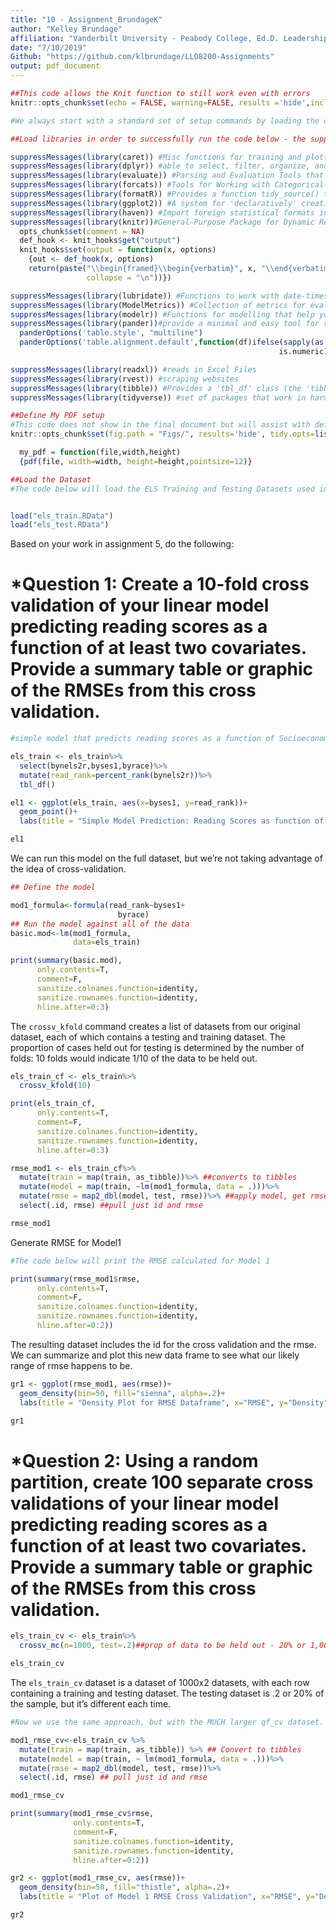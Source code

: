 ---
title: "10 - Assignment_BrundageK"
author: "Kelley Brundage"
affiliation: "Vanderbilt University - Peabody College, Ed.D. Leadership & Learning in Organizations program"
date: "7/10/2019"
Github: "https://github.com/klbrundage/LLO8200-Assignments"
output: pdf_document
---

```{r setup, include=FALSE}
##This code allows the Knit function to still work even with errors 
knitr::opts_chunk$set(echo = FALSE, warning=FALSE, results ='hide',include=TRUE,messages=FALSE)

#We always start with a standard set of setup commands by loading the correct libraries. We will continue to work with our existing libraries and will add 'caret' in order to evaluate the perforance of a classifier.

##Load libraries in order to successfully run the code below - the suppressMessages coding will stop the install.packages information, etc.. from coming up in the Console and showing you what has run.

suppressMessages(library(caret)) #Misc functions for training and plotting classification and regression models.
suppressMessages(library(dplyr)) #able to select, filter, organize, and manipulate data stored within an R data frame
suppressMessages(library(evaluate)) #Parsing and Evaluation Tools that Provide More Details than the Default
suppressMessages(library(forcats)) #Tools for Working with Categorical Variables (Factors)
suppressMessages(library(formatR)) #Provides a function tidy_source() to format R source code.
suppressMessages(library(ggplot2)) #A system for 'declaratively' creating graphics, based on "The Grammar of Graphics".
suppressMessages(library(haven)) #Import foreign statistical formats into R via the embedded 'ReadStat' C library
suppressMessages(library(knitr))#General-Purpose Package for Dynamic Report Generation in R 
  opts_chunk$set(comment = NA)
  def_hook <- knit_hooks$get("output")
  knit_hooks$set(output = function(x, options)
    {out <- def_hook(x, options)
    return(paste("\\begin{framed}\\begin{verbatim}", x, "\\end{verbatim}\\end{framed}",
                 collapse = "\n"))})

suppressMessages(library(lubridate)) #Functions to work with date-times and time-spans: fast and user friendly parsing of date-time data, extraction and updating of components of a date-time
suppressMessages(library(ModelMetrics)) #Collection of metrics for evaluating models written in C++ using 'Rcpp'.
suppressMessages(library(modelr)) #Functions for modelling that help you seamlessly integrate modelling into a pipeline of data manipulation and visualisation.
suppressMessages(library(pander))#provide a minimal and easy tool for rendering R objects
  panderOptions('table.style', "multiline")
  panderOptions('table.alignment.default',function(df)ifelse(sapply(as.data.frame(df),
                                                            is.numeric), 'right', 'left'))

suppressMessages(library(readxl)) #reads in Excel Files
suppressMessages(library(rvest)) #scraping websites
suppressMessages(library(tibble)) #Provides a 'tbl_df' class (the 'tibble') that provides stricter checking and better formatting than the traditional data frame.
suppressMessages(library(tidyverse)) #set of packages that work in harmony because they share common data representations and 'API' design

##Define My PDF setup
#This code does not show in the final document but will assist with definining the margin cutoff point and wraps the text to the next line.
knitr::opts_chunk$set(fig.path = "Figs/", results='hide', tidy.opts=list(width.cutoff=60)) 

  my_pdf = function(file,width,height)
  {pdf(file, width=width, height=height,pointsize=12)}

##Load the Dataset
#The code below will load the ELS Training and Testing Datasets used in Assignment #5


load("els_train.RData")
load("els_test.RData")
```


Based on your work in assignment 5, do the following:

# *Question 1: Create a 10-fold cross validation of your linear model predicting reading scores as a function of at least two covariates. Provide a summary table or graphic of the RMSEs from this cross validation.

```{r Simple Model Prediction}
#simple model that predicts reading scores as a function of Socioeconomic status and Race.

els_train <- els_train%>%
  select(bynels2r,byses1,byrace)%>%
  mutate(read_rank=percent_rank(bynels2r))%>%
  tbl_df()
```

```{r Plot Prediction, results="asis"}

el1 <- ggplot(els_train, aes(x=byses1, y=read_rank))+
  geom_point()+
  labs(title = "Simple Model Prediction: Reading Scores as function of SES and Race", x="Socioeconomic Status", y="Reading Rank")

el1
```

We can run this model on the full dataset, but we're not taking advantage of the idea of cross-validation. 

```{r Define & Run Model}
## Define the model

mod1_formula<-formula(read_rank~byses1+
                        byrace)
## Run the model against all of the data
basic.mod<-lm(mod1_formula,
              data=els_train) 

print(summary(basic.mod),
      only.contents=T,
      comment=F,
      sanitize.colnames.function=identity,
      sanitize.rownames.function=identity,
      hline.after=0:3)

```

The `crossv_kfold` command creates a list of datasets from our original dataset, each of which contains a testing and training dataset. The proportion of cases held out for testing is determined by the number of folds: 10 folds would indicate 1/10 of the data to be held out. 

```{r Kfold with 10 folds}

els_train_cf <- els_train%>%
  crossv_kfold(10)

print(els_train_cf,
      only.contents=T,
      comment=F,
      sanitize.colnames.function=identity,
      sanitize.rownames.function=identity,
      hline.after=0:3)
```


```{r Convert Training to Tibbles}

rmse_mod1 <- els_train_cf%>%
  mutate(train = map(train, as_tibble))%>% ##converts to tibbles
  mutate(model = map(train, ~lm(mod1_formula, data = .)))%>%
  mutate(rmse = map2_dbl(model, test, rmse))%>% ##apply model, get rmse
  select(.id, rmse) ##pull just id and rmse

rmse_mod1
```
Generate RMSE for Model1
```{r Model1 RMSE}
#The code below will print the RMSE calculated for Model 1

print(summary(rmse_mod1$rmse,
      only.contents=T,
      comment=F,
      sanitize.colnames.function=identity,
      sanitize.rownames.function=identity,
      hline.after=0:2))
```


The resulting dataset includes the id for the cross validation and the rmse. We can summarize and plot this new data frame to see what our likely range of rmse happens to be. 

```{r Plot RMSE dataframe, results="asis"}

gr1 <- ggplot(rmse_mod1, aes(rmse))+
  geom_density(bin=50, fill="sienna", alpha=.2)+
  labs(title = "Density Plot for RMSE Dataframe", x="RMSE", y="Density")

gr1
```


# *Question 2: Using a random partition, create 100 separate cross validations of your linear model predicting reading scores as a function of at least two covariates.  Provide a summary table or graphic of the RMSEs from this cross validation.

```{r Generalize Crossfold data}

els_train_cv <- els_train%>%
  crossv_mc(n=1000, test=.2)##prop of data to be held out - 20% or 1,000 rows to test

els_train_cv
```

The `els_train_cv` dataset is a dataset of 1000x2 datasets, with each row containing a training and testing dataset. The testing dataset is .2 or 20% of the sample, but it's different each time. 

```{r Model1 RMSE CV}
#Now we use the same approach, but with the MUCH larger qf_cv dataset. This will take a bit of time. 

mod1_rmse_cv<-els_train_cv %>% 
  mutate(train = map(train, as_tibble)) %>% ## Convert to tibbles
  mutate(model = map(train, ~ lm(mod1_formula, data = .)))%>%
  mutate(rmse = map2_dbl(model, test, rmse))%>% 
  select(.id, rmse) ## pull just id and rmse 

mod1_rmse_cv
```

```{r Summary of Model 1 RMSE CV}
print(summary(mod1_rmse_cv$rmse,
              only.contents=T,
              comment=F,
              sanitize.colnames.function=identity,
              sanitize.rownames.function=identity,
              hline.after=0:2))
```


```{r Summary & Plot of Model1 RMSE CV, results="asis"}



gr2 <- ggplot(mod1_rmse_cv, aes(rmse))+
  geom_density(bin=50, fill="thistle", alpha=.2)+
  labs(title = "Plot of Model 1 RMSE Cross Validation", x="RMSE", y="Density")

gr2
```
